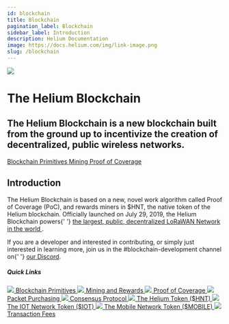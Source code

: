 ```yaml
---
id: blockchain
title: Blockchain
pagination_label: Blockchain
sidebar_label: Introduction
description: Helium Documentation
image: https://docs.helium.com/img/link-image.png
slug: /blockchain
---
```



<div class="container" style={{ padding: 0, marginBottom: 60 }}>
  <div class="row">
    <div class="col col--12">
      <div class="flex">
        <img className="headericon" src={useBaseUrl('img/blockchain/blockchainicon.png')} />
        <div className="headertext">
          <h1 style={{ marginTop: 0 }}>The Helium Blockchain</h1>
          <h2 className="subtitle">
            The Helium Blockchain is a new blockchain built from the ground up to incentivize the
            creation of decentralized, public wireless networks.
          </h2>
          <div>
            <a href="/blockchain/blockchain-primitives">
              <span class="badge badge--secondary">Blockchain Primitives</span>
            </a>
            <a href="/blockchain/mining">
              <span class="badge badge--secondary">Mining</span>
            </a>
            <a href="/blockchain/proof-of-coverage">
              <span class="badge badge--secondary">Proof of Coverage</span>
            </a>
          </div>
        </div>
      </div>
    </div>
  </div>
</div>

<div class="container" style={{ padding: 0 }}>
  <div class="row">
    <div class="col col--12">
      <h2>Introduction</h2>
    </div>
    <div class="col col--6">
      <p>
        The Helium Blockchain is based on a new, novel work algorithm called Proof of Coverage
        (PoC), and rewards miners in $HNT, the native token of the Helium blockchain. Officially
        launched on July 29, 2019, the Helium Blockchain powers{' '}
        <a href="https://explorer.helium.com">
          the largest, public, decentralized LoRaWAN Network in the world
        </a>
        .
      </p>
      <p style={{ marginBottom: 50 }}>
        If you are a developer and interested in contributing, or simply just interested in learning
        more, join us in the #blockchain-development channel on{' '}
        <a href="https://discord.gg/helium">our Discord</a>.
      </p>
    </div>
    <div class="col col--5 col--offset-1 " style={{ marginBottom: 100 }}>
      <h5 style={{ marginTop: 0 }}>Quick Links</h5>
      <a className="block" href="/blockchain/blockchain-primitives">
        <img className="docicon" src={useBaseUrl('img/icons/docicon.svg')} /> Blockchain Primitives
      </a>
      <a className="block" href="/blockchain/mining">
        <img className="docicon" src={useBaseUrl('img/icons/docicon.svg')} /> Mining and Rewards
      </a>
      <a className="block" href="/blockchain/proof-of-coverage">
        <img className="docicon" src={useBaseUrl('img/icons/docicon.svg')} /> Proof of Coverage
      </a>
      <a className="block" href="/blockchain/packet-purchasing">
        <img className="docicon" src={useBaseUrl('img/icons/docicon.svg')} /> Packet Purchasing
      </a>
      <a className="block" href="/blockchain/consensus-protocol">
        <img className="docicon" src={useBaseUrl('img/icons/docicon.svg')} /> Consensus Protocol
      </a>
      <a className="block" href="/helium-tokens/hnt">
        <img className="docicon" src={useBaseUrl('img/icons/docicon.svg')} /> The Helium Token
        ($HNT)
      </a>
      <a className="block" href="/helium-tokens/iot">
        <img className="docicon" src={useBaseUrl('img/icons/docicon.svg')} /> The IOT Network Token
        ($IOT)
      </a>
      <a className="block" href="/helium-tokens/mobile">
        <img className="docicon" src={useBaseUrl('img/icons/docicon.svg')} /> The Mobile Network
        Token ($MOBILE)
      </a>
      <a className="block" href="/blockchain/transaction-fees">
        <img className="docicon" src={useBaseUrl('img/icons/docicon.svg')} /> Transaction Fees
      </a>
    </div>
  </div>
</div>
